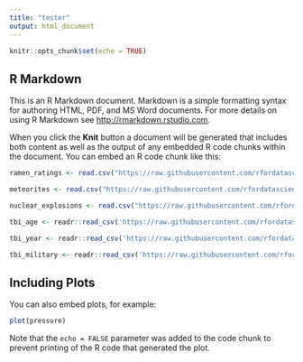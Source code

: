 ```yaml
---
title: "tester"
output: html_document
---
```


```r
knitr::opts_chunk$set(echo = TRUE)
```

## R Markdown

This is an R Markdown document. Markdown is a simple formatting syntax for authoring HTML, PDF, and MS Word documents. For more details on using R Markdown see <http://rmarkdown.rstudio.com>.

When you click the **Knit** button a document will be generated that includes both content as well as the output of any embedded R code chunks within the document. You can embed an R code chunk like this:

```r

ramen_ratings <- read.csv("https://raw.githubusercontent.com/rfordatascience/tidytuesday/master/data/2019/2019-06-04/ramen_ratings.csv")

meteorites <- read.csv("https://raw.githubusercontent.com/rfordatascience/tidytuesday/master/data/2019/2019-06-11/meteorites.csv")

nuclear_explosions <- read.csv("https://raw.githubusercontent.com/rfordatascience/tidytuesday/master/data/2019/2019-08-20/nuclear_explosions.csv")

tbi_age <- readr::read_csv('https://raw.githubusercontent.com/rfordatascience/tidytuesday/master/data/2020/2020-03-24/tbi_age.csv')

tbi_year <- readr::read_csv('https://raw.githubusercontent.com/rfordatascience/tidytuesday/master/data/2020/2020-03-24/tbi_year.csv')

tbi_military <- readr::read_csv('https://raw.githubusercontent.com/rfordatascience/tidytuesday/master/data/2020/2020-03-24/tbi_military.csv')

```

## Including Plots

You can also embed plots, for example:

```r
plot(pressure)
```

Note that the `echo = FALSE` parameter was added to the code chunk to prevent printing of the R code that generated the plot.
